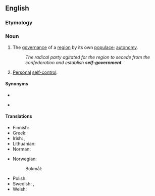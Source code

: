 ==English==

===Etymology===
{{prefix|en|self|government}}

===Noun===
{{en-noun|-}}

# The [[governance]] of a [[region]] by its own [[populace]]; [[autonomy]].
#: ''The radical party agitated for the region to secede from the confederation and establish '''self-government'''.''
# {{lb|en|dated}} [[personal|Personal]] [[self-control]].

====Synonyms====
* {{l|en|self-governance}}
* {{sense|political}} {{l|en|self-rule}}

====Translations====
{{trans-top|self-government}}
* Finnish: {{t+|fi|itsehallinto}}
* Greek: {{t+|el|αυτοκυβέρνηση|f}}
* Irish: {{t|ga|féinrialtas|m}}, {{t|ga|féinrialú|m}}
* Lithuanian: {{t+|lt|savivalda|f}}
* Norman: {{t|nrf|gouvèrnément dé sé|m}}
{{trans-mid}}
* Norwegian:
*: Bokmål: {{t|nb|selvstyre|n}}
* Polish: {{t+|pl|samorząd|m}}
* Swedish: {{t+|sv|självstyre|n}}, {{t+|sv|autonomi|c}}
* Welsh: {{t+|cy|hunanlywodraeth}}
{{trans-bottom}}